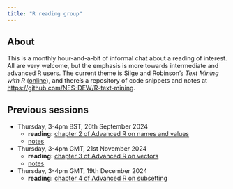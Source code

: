 ---
title: "R reading group"
---

## About 

This is a monthly hour-and-a-bit of informal chat about a reading of interest. All are very welcome, but the emphasis is more towards intermediate and advanced R users. The current theme is Silge and Robinson's *Text Mining with R* ([online](https://www.tidytextmining.com/tidytext)), and there's a repository of code snippets and notes at [https://github.com/NES-DEW/R-text-mining](https://github.com/NES-DEW/R-text-mining).


## Previous sessions

+ Thursday, 3-4pm BST, 26th September 2024
    + **reading:** [chapter 2 of Advanced R on names and values](https://adv-r.hadley.nz/names-values.html)
    + [notes](rrg/rrg_2024-09-26.qmd)
+ Thursday, 3-4pm GMT, 21st November 2024
    + **reading:** [chapter 3 of Advanced R on vectors](https://adv-r.hadley.nz/vectors-chap.html)
    + [notes](rrg/rrg_2024-11-24.qmd)
+ Thursday, 3-4pm GMT, 19th December 2024
    + **reading:** [chapter 4 of Advanced R on subsetting](https://adv-r.hadley.nz/subsetting.html)

